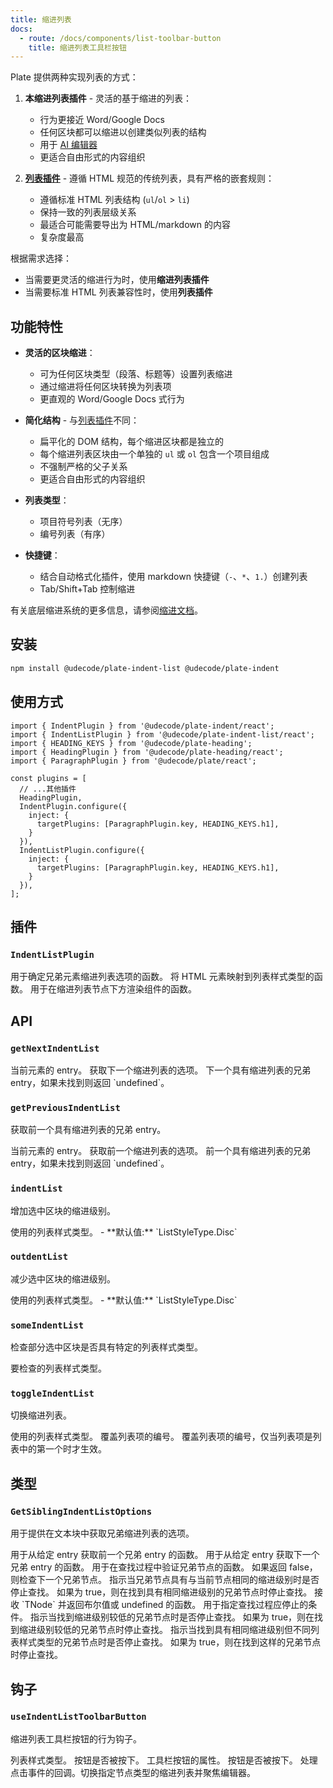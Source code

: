 ```yaml
---
title: 缩进列表
docs:
  - route: /docs/components/list-toolbar-button
    title: 缩进列表工具栏按钮
---
```


<ComponentPreview name="list-demo" />

<Callout>

Plate 提供两种实现列表的方式：

1. **本缩进列表插件** - 灵活的基于缩进的列表：
   - 行为更接近 Word/Google Docs
   - 任何区块都可以缩进以创建类似列表的结构
   - 用于 [AI 编辑器](/editors#editor-ai)
   - 更适合自由形式的内容组织

2. [**列表插件**](/docs/list-classic) - 遵循 HTML 规范的传统列表，具有严格的嵌套规则：
   - 遵循标准 HTML 列表结构 (`ul`/`ol` > `li`)
   - 保持一致的列表层级关系
   - 最适合可能需要导出为 HTML/markdown 的内容
   - 复杂度最高

根据需求选择：
- 当需要更灵活的缩进行为时，使用**缩进列表插件**
- 当需要标准 HTML 列表兼容性时，使用**列表插件**

</Callout>

<PackageInfo>

## 功能特性

- **灵活的区块缩进**：
  - 可为任何区块类型（段落、标题等）设置列表缩进
  - 通过缩进将任何区块转换为列表项
  - 更直观的 Word/Google Docs 式行为

- **简化结构** - 与[列表插件](/docs/list-classic)不同：
  - 扁平化的 DOM 结构，每个缩进区块都是独立的
  - 每个缩进列表区块由一个单独的 `ul` 或 `ol` 包含一个项目组成
  - 不强制严格的父子关系
  - 更适合自由形式的内容组织

- **列表类型**：
  - 项目符号列表（无序）
  - 编号列表（有序）

- **快捷键**：
  - 结合自动格式化插件，使用 markdown 快捷键（`-`、`*`、`1.`）创建列表
  - Tab/Shift+Tab 控制缩进

有关底层缩进系统的更多信息，请参阅[缩进文档](/docs/indent)。

</PackageInfo>

## 安装

```bash
npm install @udecode/plate-indent-list @udecode/plate-indent
```

## 使用方式

```tsx
import { IndentPlugin } from '@udecode/plate-indent/react';
import { IndentListPlugin } from '@udecode/plate-indent-list/react';
import { HEADING_KEYS } from '@udecode/plate-heading';
import { HeadingPlugin } from '@udecode/plate-heading/react';
import { ParagraphPlugin } from '@udecode/plate/react';

const plugins = [
  // ...其他插件
  HeadingPlugin,
  IndentPlugin.configure({
    inject: {
      targetPlugins: [ParagraphPlugin.key, HEADING_KEYS.h1],
    }
  }),
  IndentListPlugin.configure({
    inject: {
      targetPlugins: [ParagraphPlugin.key, HEADING_KEYS.h1],
    }
  }),
];
```

## 插件

### `IndentListPlugin`

<API name="IndentListPlugin">
<APIOptions>
  <APIItem name="getSiblingIndentListOptions" type="GetSiblingIndentListOptions<TElement>" optional>
    用于确定兄弟元素缩进列表选项的函数。
  </APIItem>
  <APIItem name="getListStyleType" type="(element: HTMLElement) => ListStyleType" optional>
    将 HTML 元素映射到列表样式类型的函数。
  </APIItem>
  <APIItem name="renderIndentListBelowNodes" type="(editor: PlateEditor) => React.ReactNode" optional>
    用于在缩进列表节点下方渲染组件的函数。
  </APIItem>
</APIOptions>
</API>

## API

### `getNextIndentList`

<API name="getNextIndentList">
<APIParameters>
  <APIItem name="entry" type="ElementEntryOf">
    当前元素的 entry。
  </APIItem>
  <APIItem name="options" type="Partial<GetSiblingIndentListOptions>" optional>
    获取下一个缩进列表的选项。
  </APIItem>
</APIParameters>

<APIReturns type="NodeEntry | undefined">
  下一个具有缩进列表的兄弟 entry，如果未找到则返回 `undefined`。
</APIReturns>
</API>

### `getPreviousIndentList`

获取前一个具有缩进列表的兄弟 entry。

<API name="getPreviousIndentList">
<APIParameters>
  <APIItem name="entry" type="ElementEntryOf">
    当前元素的 entry。
  </APIItem>
  <APIItem name="options" type="Partial<GetSiblingIndentListOptions>" optional>
    获取前一个缩进列表的选项。
  </APIItem>
</APIParameters>

<APIReturns type="NodeEntry | undefined">
  前一个具有缩进列表的兄弟 entry，如果未找到则返回 `undefined`。
</APIReturns>
</API>

### `indentList`

增加选中区块的缩进级别。

<API name="indentList">
<APIOptions type="IndentListOptions">
  <APIItem name="listStyleType" type="ListStyleType | string" optional>
    使用的列表样式类型。
    - **默认值:** `ListStyleType.Disc`
  </APIItem>
</APIOptions>
</API>

### `outdentList`

减少选中区块的缩进级别。

<API name="outdentList">
<APIOptions type="IndentListOptions">
  <APIItem name="listStyleType" type="ListStyleType | string" optional>
    使用的列表样式类型。
    - **默认值:** `ListStyleType.Disc`
  </APIItem>
</APIOptions>
</API>

### `someIndentList`

检查部分选中区块是否具有特定的列表样式类型。

<API name="someIndentList">
<APIParameters>
  <APIItem name="type" type="string | string[]">
    要检查的列表样式类型。
  </APIItem>
</APIParameters>
</API>

### `toggleIndentList`

切换缩进列表。

<API name="toggleIndentList">
<APIOptions type="IndentListOptions">
  <APIItem name="listStyleType" type="ListStyleType | string" optional>
    使用的列表样式类型。
  </APIItem>

  <APIItem name="listRestart" type="number" optional>
    覆盖列表项的编号。
  </APIItem>

  <APIItem name="listRestartPolite" type="number" optional>
    覆盖列表项的编号，仅当列表项是列表中的第一个时才生效。
  </APIItem>
</APIOptions>
</API>

## 类型

### `GetSiblingIndentListOptions`

用于提供在文本块中获取兄弟缩进列表的选项。

<API name="GetSiblingIndentListOptions">
<APIOptions>
  <APIItem name="getPreviousEntry" type="function">
    用于从给定 entry 获取前一个兄弟 entry 的函数。
  </APIItem>
  <APIItem name="getNextEntry" type="function">
    用于从给定 entry 获取下一个兄弟 entry 的函数。
  </APIItem>
  <APIItem name="query" type="function">
    用于在查找过程中验证兄弟节点的函数。
    如果返回 false，则检查下一个兄弟节点。
  </APIItem>
  <APIItem name="eqIndent" type="boolean">
    指示当兄弟节点具有与当前节点相同的缩进级别时是否停止查找。
    如果为 true，则在找到具有相同缩进级别的兄弟节点时停止查找。
  </APIItem>
  <APIItem name="breakQuery" type="(node: TNode) => boolean | undefined">
    接收 `TNode` 并返回布尔值或 undefined 的函数。
    用于指定查找过程应停止的条件。
  </APIItem>
  <APIItem name="breakOnLowerIndent" type="boolean">
    指示当找到缩进级别较低的兄弟节点时是否停止查找。
    如果为 true，则在找到缩进级别较低的兄弟节点时停止查找。
  </APIItem>
  <APIItem name="breakOnEqIndentNeqListStyleType" type="boolean">
    指示当找到具有相同缩进级别但不同列表样式类型的兄弟节点时是否停止查找。
    如果为 true，则在找到这样的兄弟节点时停止查找。
  </APIItem>
</APIOptions>
</API>

## 钩子

### `useIndentListToolbarButton`

缩进列表工具栏按钮的行为钩子。

<API name="useIndentListToolbarButton">
<APIState>
  <APIItem name="nodeType" type="string">
    列表样式类型。
  </APIItem>
  <APIItem name="pressed" type="boolean">
    按钮是否被按下。
  </APIItem>
</APIState>

<APIReturns type="object">
  <APIItem name="props" type="object">
    工具栏按钮的属性。
     <APISubList>
      <APISubListItem parent="props" name="pressed" type="boolean">
        按钮是否被按下。
      </APISubListItem>
      <APISubListItem parent="props" name="onClick" type="function">
        处理点击事件的回调。切换指定节点类型的缩进列表并聚焦编辑器。
      </APISubListItem>
    </APISubList>
  </APIItem>
</APIReturns>
</API>